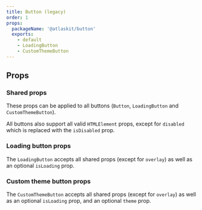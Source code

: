 ```yaml
---
title: Button (legacy)
order: 1
props:
  packageName: '@atlaskit/button'
  exports:
    - default
    - LoadingButton
    - CustomThemeButton
---
```


## Props

### Shared props

These props can be applied to all buttons (`Button`, `LoadingButton` and `CustomThemeButton`).

All buttons also support all valid `HTMLElement` props, except for `disabled` which is replaced with
the `isDisabled` prop.

<TSMorphProps exportName="default" packageName="@atlaskit/button" />

### Loading button props

The `LoadingButton` accepts all shared props (except for `overlay`) as well as an optional
`isLoading` prop.

<TSMorphProps exportName="LoadingButton" packageName="@atlaskit/button" />

### Custom theme button props

The `CustomThemeButton` accepts all shared props (except for `overlay`) as well as an optional
`isLoading` prop, and an optional `theme` prop.

<TSMorphProps exportName="CustomThemeButton" packageName="@atlaskit/button" />
